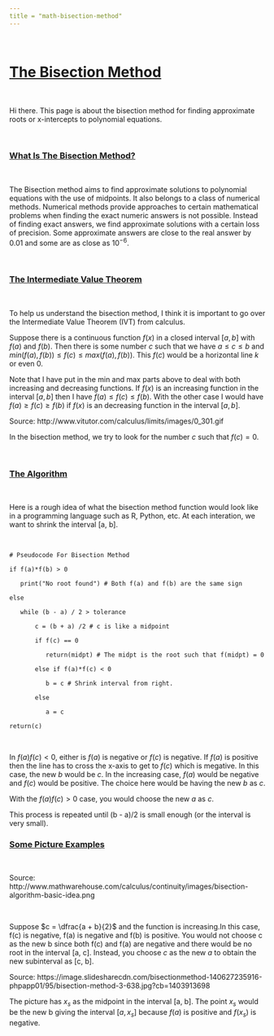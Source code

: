 ```yaml
---
title = "math-bisection-method"
---
```


&nbsp;

# <u>The Bisection Method</u>

&nbsp;

Hi there. This page is about the bisection method for finding approximate roots or x-intercepts to polynomial equations.

&nbsp;

### <u>What Is The Bisection Method?</u>

&nbsp;

The Bisection method aims to find approximate solutions to polynomial equations with the use of midpoints. It also belongs to a class of numerical methods. Numerical methods provide approaches to certain mathematical problems when finding the exact numeric answers is not possible. Instead of finding exact answers, we find approximate solutions with a certain loss of precision. Some approximate answers are close to the real answer by 0.01 and some are as close as $10^{-6}$.

&nbsp;

### <u>The Intermediate Value Theorem</u>

&nbsp;

To help us understand the bisection method, I think it is important to go over the Intermediate Value Theorem (IVT) from calculus.

Suppose there is a continuous function $f(x)$ in a closed interval $[a, b]$ with $f(a)$ and $f(b)$. Then there is some number $c$ such that we have $a \leq c \leq b$ and $min(f(a), f(b)) \leq f(c) \leq max(f(a), f(b))$. This $f(c)$ would be a horizontal line $k$ or even 0.

Note that I have put in the min and max parts above to deal with both increasing and decreasing functions. If $f(x)$ is an increasing function in the interval $[a, b]$ then I have $f(a) \leq f(c) \leq f(b)$. With the other case I would have $f(a) \geq f(c) \geq f(b)$ if $f(x)$ is an decreasing function in the interval $[a, b]$.


Source: http://www.vitutor.com/calculus/limits/images/0_301.gif


In the bisection method, we try to look for the number $c$ such that $f(c) = 0$.

&nbsp;

### <u>The Algorithm</u>

&nbsp;

Here is a rough idea of what the bisection method function would look like in a programming language such as R, Python, etc. At each interation, we want to shrink the interval [a, b].

&nbsp;

```
# Pseudocode For Bisection Method

if f(a)*f(b) > 0

   print("No root found") # Both f(a) and f(b) are the same sign

else

   while (b - a) / 2 > tolerance

       c = (b + a) /2 # c is like a midpoint

       if f(c) == 0

          return(midpt) # The midpt is the root such that f(midpt) = 0

       else if f(a)*f(c) < 0

          b = c # Shrink interval from right.

       else

          a = c

return(c)
```

&nbsp;

In $f(a)f(c) < 0$, either is $f(a)$ is negative or $f(c)$ is negative. If $f(a)$ is positive then the line has to cross the x-axis to get to $f(c)$ which is megative. In this case, the new $b$ would be $c$. In the increasing case, $f(a)$ would be negative and $f(c)$ would be positive. The choice here would be having the new $b$ as $c$.

With the $f(a)f(c) > 0$ case, you would choose the new $a$ as $c$.

This process is repeated until (b - a)/2 is small enough (or the interval is very small).



### <u>Some Picture Examples</u>

&nbsp;


Source: http://www.mathwarehouse.com/calculus/continuity/images/bisection-algorithm-basic-idea.png

&nbsp;

Suppose $c = \dfrac{a + b}{2}$ and the function is increasing.In this case, f(c) is negative, f(a) is negative and f(b) is positive. You would not choose c as the new b since both f(c) and f(a) are negative and there would be no root in the interval [a, c]. Instead, you choose $c$ as the new $a$ to obtain the new subinterval as [c, b].




Source: https://image.slidesharecdn.com/bisectionmethod-140627235916-phpapp01/95/bisection-method-3-638.jpg?cb=1403913698


The picture has $x_s$ as the midpoint in the interval [a, b]. The point $x_s$ would be the new b giving the interval $[a, x_s]$ because $f(a)$ is positive and $f(x_s)$ is negative.